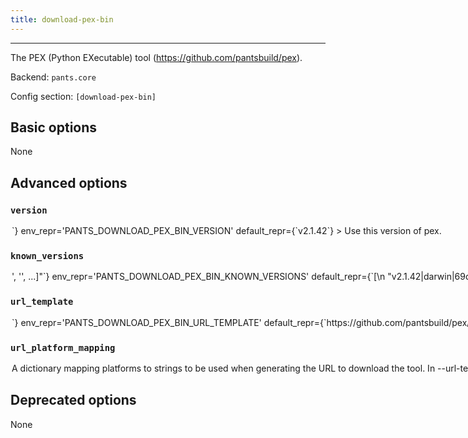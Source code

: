 ```yaml
---
title: download-pex-bin
---
```



---

The PEX (Python EXecutable) tool (https://github.com/pantsbuild/pex).

Backend: <span className="color--primary">`pants.core`</span>

Config section: <span className="color--primary">`[download-pex-bin]`</span>

<span className={styles.options}>

## Basic options

None

## Advanced options

### `version`

<Option
  cli_repr={`--download-pex-bin-version=<str>`}
  env_repr='PANTS_DOWNLOAD_PEX_BIN_VERSION'
  default_repr={`v2.1.42`}
>

Use this version of pex.

</Option>

### `known_versions`

<Option
  cli_repr={`--download-pex-bin-known-versions="['<str>', '<str>', ...]"`}
  env_repr='PANTS_DOWNLOAD_PEX_BIN_KNOWN_VERSIONS'
  default_repr={`[\n  "v2.1.42|darwin|69d6b1b1009b00dd14a3a9f19b72cff818a713ca44b3186c9b12074b2a31e51f|3613838",\n  "v2.1.42|linux|69d6b1b1009b00dd14a3a9f19b72cff818a713ca44b3186c9b12074b2a31e51f|3613838"\n]`}
>

Known versions to verify downloads against.

Each element is a pipe-separated string of `version|platform|sha256|length`, where:

- `version` is the version string
- `platform` is one of [darwin,linux],
- `sha256` is the 64-character hex representation of the expected sha256

```
digest of the download file, as emitted by `shasum -a 256`
```

- `length` is the expected length of the download file in bytes, as emmitted by

```
`wc -c`
```

E.g., `3.1.2|darwin|6d0f18cd84b918c7b3edd0203e75569e0c7caecb1367bbbe409b44e28514f5be|42813`.

Values are space-stripped, so pipes can be indented for readability if necessary.

</Option>

### `url_template`

<Option
  cli_repr={`--download-pex-bin-url-template=<str>`}
  env_repr='PANTS_DOWNLOAD_PEX_BIN_URL_TEMPLATE'
  default_repr={`https://github.com/pantsbuild/pex/releases/download/{version}/pex`}
>

URL to download the tool, either as a single binary file or a compressed file (e.g. zip file). You can change this to point to your own hosted file, e.g. to work with proxies or for access via the filesystem through a file:// URL.

Use `{version}` to have the value from --version substituted, and `{platform}` to have a value from --url-platform-mapping substituted in, depending on the current platform. For example, https://github.com/.../protoc-&#123;version&#125;-&#123;platform&#125;.zip.

</Option>

### `url_platform_mapping`

<Option
  cli_repr={`--download-pex-bin-url-platform-mapping="{'key1': val1, 'key2': val2, ...}"`}
  env_repr='PANTS_DOWNLOAD_PEX_BIN_URL_PLATFORM_MAPPING'
  default_repr={`{}`}
>

A dictionary mapping platforms to strings to be used when generating the URL to download the tool.

In --url-template, anytime the `{platform}` string is used, Pants will determine the current platform, and substitute `{platform}` with the respective value from your dictionary.

For example, if you define `{"darwin": "apple-darwin", "linux": "unknown-linux"}, and run Pants on Linux, then `&#123;platform&#125;` will be substituted in the --url-template option with unknown-linux.

</Option>

## Deprecated options

None

</span>
